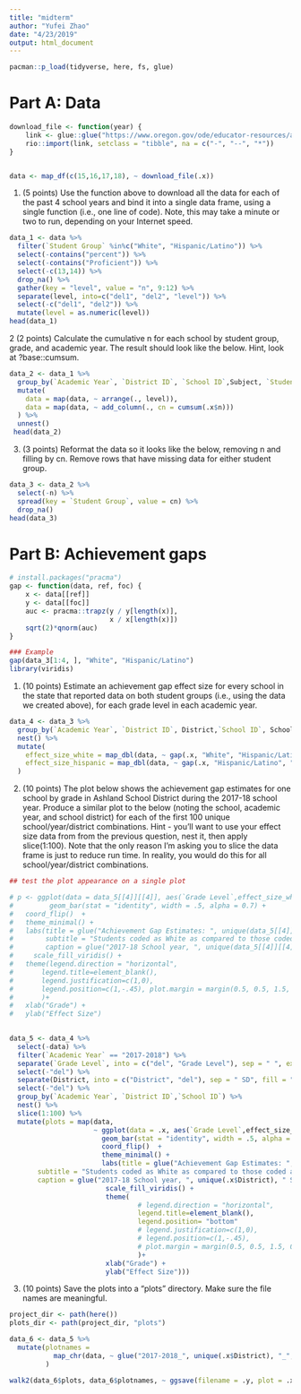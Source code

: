 ```yaml
---
title: "midterm"
author: "Yufei Zhao"
date: "4/23/2019"
output: html_document
---
```


```r
pacman::p_load(tidyverse, here, fs, glue)
```

# Part A: Data
```r
download_file <- function(year) {
    link <- glue::glue("https://www.oregon.gov/ode/educator-resources/assessment/TestResults20{year}/pagr_schools_ela_raceethnicity_{year-1}{year}.xlsx")
    rio::import(link, setclass = "tibble", na = c("-", "--", "*"))
}


data <- map_df(c(15,16,17,18), ~ download_file(.x))

```

1. (5 points) Use the function above to download all the data for each of the past 4 school years and bind it into a single data frame, using a single function (i.e., one line of code). Note, this may take a minute or two to run, depending on your Internet speed.
```r
data_1 <- data %>% 
  filter(`Student Group` %in%c("White", "Hispanic/Latino")) %>% 
  select(-contains("percent")) %>% 
  select(-contains("Proficient")) %>% 
  select(-c(13,14)) %>% 
  drop_na() %>% 
  gather(key = "level", value = "n", 9:12) %>% 
  separate(level, into=c("del1", "del2", "level")) %>% 
  select(-c("del1", "del2")) %>% 
  mutate(level = as.numeric(level))
head(data_1)
```

2 (2 points) Calculate the cumulative n for each school by student group, grade, and academic year. The result should look like the below. Hint, look at ?base::cumsum.
```r
data_2 <- data_1 %>% 
  group_by(`Academic Year`, `District ID`, `School ID`,Subject, `Student Group`, `Grade Level`) %>% nest() %>% 
  mutate(
    data = map(data, ~ arrange(., level)),
    data = map(data, ~ add_column(., cn = cumsum(.x$n)))
  ) %>% 
  unnest()
 head(data_2) 
```

3. (3 points) Reformat the data so it looks like the below, removing n and filling by cn. Remove rows that have missing data for either student group.
```r
data_3 <- data_2 %>% 
  select(-n) %>% 
  spread(key = `Student Group`, value = cn) %>% 
  drop_na()
head(data_3)
```

# Part B: Achievement gaps
```r
# install.packages("pracma")
gap <- function(data, ref, foc) {
    x <- data[[ref]]
    y <- data[[foc]]
    auc <- pracma::trapz(y / y[length(x)],
                         x / x[length(x)])
    sqrt(2)*qnorm(auc)
}

### Example
gap(data_3[1:4, ], "White", "Hispanic/Latino")
library(viridis)
```

1. (10 points) Estimate an achievement gap effect size for every school in the state that reported data on both student groups (i.e., using the data we created above), for each grade level in each academic year.
```r
data_4 <- data_3 %>% 
  group_by(`Academic Year`, `District ID`, District,`School ID`, School, `Grade Level`) %>% 
  nest() %>% 
  mutate(
    effect_size_white = map_dbl(data, ~ gap(.x, "White", "Hispanic/Latino")),
    effect_size_hispanic = map_dbl(data, ~ gap(.x, "Hispanic/Latino", "White"))
  )
```

2. (10 points) The plot below shows the achievement gap estimates for one school by grade in Ashland School District during the 2017-18 school year. Produce a similar plot to the below (noting the school, academic year, and school district) for each of the first 100 unique school/year/district combinations. Hint - you’ll want to use your effect size data from from the previous question, nest it, then apply slice(1:100). Note that the only reason I’m asking you to slice the data frame is just to reduce run time. In reality, you would do this for all school/year/district combinations.

```r
## test the plot appearance on a single plot

# p <- ggplot(data = data_5[[4]][[4]], aes(`Grade Level`,effect_size_white, fill = effect_size_white)) +
#         geom_bar(stat = "identity", width = .5, alpha = 0.7) +
#   coord_flip()  +
#   theme_minimal() +
#   labs(title = glue("Achievement Gap Estimates: ", unique(data_5[[4]][[4]]$School)),
#        subtitle = "Students coded as White as compared to those coded as Hispanic/Latino",
#        caption = glue("2017-18 School year, ", unique(data_5[[4]][[4]]$District), " School District, Oregon")) +
#     scale_fill_viridis() +
#   theme(legend.direction = "horizontal",
#       legend.title=element_blank(),
#       legend.justification=c(1,0),
#       legend.position=c(1,-.45), plot.margin = margin(0.5, 0.5, 1.5, 0.5, "cm")
#       )+
#   xlab("Grade") +
#   ylab("Effect Size")
  
```

```r
data_5 <- data_4 %>% 
  select(-data) %>% 
  filter(`Academic Year` == "2017-2018") %>% 
  separate(`Grade Level`, into = c("del", "Grade Level"), sep = " ", extra = "merge") %>% 
  select(-"del") %>%
  separate(District, into = c("District", "del"), sep = " SD", fill = "right") %>% 
  select(-"del") %>% 
  group_by(`Academic Year`, `District ID`,`School ID`) %>% 
  nest() %>% 
  slice(1:100) %>% 
  mutate(plots = map(data, 
                     ~ ggplot(data = .x, aes(`Grade Level`,effect_size_white, fill = effect_size_white)) + 
                       geom_bar(stat = "identity", width = .5, alpha = 0.7) +
                       coord_flip()  +
                       theme_minimal() +
                       labs(title = glue("Achievement Gap Estimates: ", unique(.x$School)),
       subtitle = "Students coded as White as compared to those coded as Hispanic/Latino",
       caption = glue("2017-18 School year, ", unique(.x$District), " School District, Oregon")) +
                        scale_fill_viridis() +
                        theme(
                                # legend.direction = "horizontal",
                                legend.title=element_blank(),
                                legend.position= "bottom"
                                # legend.justification=c(1,0),
                                # legend.position=c(1,-.45),
                                # plot.margin = margin(0.5, 0.5, 1.5, 0.5, "cm")
                                )+
                        xlab("Grade") +
                        ylab("Effect Size")))

```

3. (10 points) Save the plots into a “plots” directory. Make sure the file names are meaningful.
```r
project_dir <- path(here())
plots_dir <- path(project_dir, "plots")

data_6 <- data_5 %>% 
  mutate(plotnames =
           map_chr(data, ~ glue("2017-2018_", unique(.x$District), "_",unique(.x$School), ".png"))
         )

walk2(data_6$plots, data_6$plotnames, ~ ggsave(filename = .y, plot = .x, dpi = 300, path = plots_dir, width = 7, height = 8))
```








